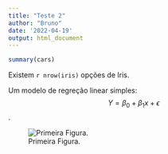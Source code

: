 ```yaml
---
title: "Teste 2"
author: "Bruno"
date: '2022-04-19'
output: html_document
---
```


<!-- ##### Chunks -->
```r
summary(cars)
```

<!-- ##### Código in-line -->
Existem `r nrow(iris)` opções de Iris.

<!-- Equações -->
Um modelo de regreção linear simples: $$Y = \beta_0 + \beta_1 x + \epsilon$$.

<!-- Figuras -->
![Primeira Figura.](/home/bruno/Documentos/Meu RCurso/Aula 09/R.jpeg)
